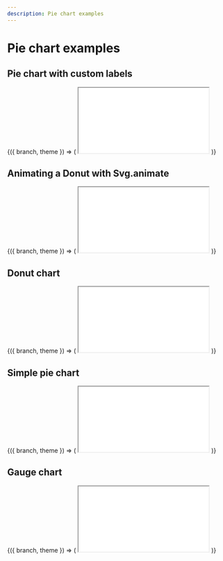 ```yaml
---
description: Pie chart examples
---
```



# Pie chart examples

## Pie chart with custom labels

<ContextProvider>
  {({ branch, theme }) => (
    <iframe
      loading='lazy'
      src={`https://codesandbox.io/embed/github/chartist-js/chartist/tree/${branch}/sandboxes/pie/custom-labels?fontsize=14&hidenavigation=1&module=%2Findex.ts&theme=${theme}`}
      style={{
        width: '100%',
        height: '500px',
        border: 0,
        borderRadius: '4px',
        overflow: 'hidden',
      }}
      title='Pie chart example'
      allow='accelerometer; ambient-light-sensor; camera; encrypted-media; geolocation; gyroscope; hid; microphone; midi; payment; usb; vr; xr-spatial-tracking'
      sandbox='allow-forms allow-modals allow-popups allow-presentation allow-same-origin allow-scripts'
    ></iframe>
  )}
</ContextProvider>

## Animating a Donut with Svg.animate

<ContextProvider>
  {({ branch, theme }) => (
    <iframe
      loading='lazy'
      src={`https://codesandbox.io/embed/github/chartist-js/chartist/tree/${branch}/sandboxes/pie/donut-animation?fontsize=14&hidenavigation=1&module=%2Findex.ts&theme=${theme}`}
      style={{
        width: '100%',
        height: '500px',
        border: 0,
        borderRadius: '4px',
        overflow: 'hidden',
      }}
      title='Pie chart example'
      allow='accelerometer; ambient-light-sensor; camera; encrypted-media; geolocation; gyroscope; hid; microphone; midi; payment; usb; vr; xr-spatial-tracking'
      sandbox='allow-forms allow-modals allow-popups allow-presentation allow-same-origin allow-scripts'
    ></iframe>
  )}
</ContextProvider>

## Donut chart

<ContextProvider>
  {({ branch, theme }) => (
    <iframe
      loading='lazy'
      src={`https://codesandbox.io/embed/github/chartist-js/chartist/tree/${branch}/sandboxes/pie/donut-chart?fontsize=14&hidenavigation=1&module=%2Findex.ts&theme=${theme}`}
      style={{
        width: '100%',
        height: '500px',
        border: 0,
        borderRadius: '4px',
        overflow: 'hidden',
      }}
      title='Pie chart example'
      allow='accelerometer; ambient-light-sensor; camera; encrypted-media; geolocation; gyroscope; hid; microphone; midi; payment; usb; vr; xr-spatial-tracking'
      sandbox='allow-forms allow-modals allow-popups allow-presentation allow-same-origin allow-scripts'
    ></iframe>
  )}
</ContextProvider>

## Simple pie chart

<ContextProvider>
  {({ branch, theme }) => (
    <iframe
      loading='lazy'
      src={`https://codesandbox.io/embed/github/chartist-js/chartist/tree/${branch}/sandboxes/pie/simple?fontsize=14&hidenavigation=1&module=%2Findex.ts&theme=${theme}`}
      style={{
        width: '100%',
        height: '500px',
        border: 0,
        borderRadius: '4px',
        overflow: 'hidden',
      }}
      title='Pie chart example'
      allow='accelerometer; ambient-light-sensor; camera; encrypted-media; geolocation; gyroscope; hid; microphone; midi; payment; usb; vr; xr-spatial-tracking'
      sandbox='allow-forms allow-modals allow-popups allow-presentation allow-same-origin allow-scripts'
    ></iframe>
  )}
</ContextProvider>

## Gauge chart

<ContextProvider>
  {({ branch, theme }) => (
    <iframe
      loading='lazy'
      src={`https://codesandbox.io/embed/github/chartist-js/chartist/tree/${branch}/sandboxes/pie/simple-gauge?fontsize=14&hidenavigation=1&module=%2Findex.ts&theme=${theme}`}
      style={{
        width: '100%',
        height: '500px',
        border: 0,
        borderRadius: '4px',
        overflow: 'hidden',
      }}
      title='Pie chart example'
      allow='accelerometer; ambient-light-sensor; camera; encrypted-media; geolocation; gyroscope; hid; microphone; midi; payment; usb; vr; xr-spatial-tracking'
      sandbox='allow-forms allow-modals allow-popups allow-presentation allow-same-origin allow-scripts'
    ></iframe>
  )}
</ContextProvider>
